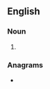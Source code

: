 ==English==

===Noun===
{{head|en|noun form}}

# {{plural of|en|proter}}

===Anagrams===
* {{anagrams|en|a=eoprrst|Trosper|perrots|porrets|porters|presort|pretors|reports|sporter|tropers}}